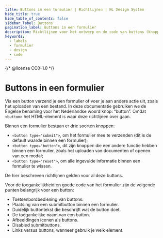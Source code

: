 ```yaml
---
title: Buttons in een formulier | Richtlijnen | NL Design System
hide_title: true
hide_table_of_contents: false
sidebar_label: Buttons
pagination_label: Buttons in een formulier
description: Richtlijnen voor het ontwerp en de code van buttons (knoppen) in een formulier.
keywords:
  - labels
  - formulier
  - design
  - code
---
```


{/* @license CC0-1.0 */}


# Buttons in een formulier

Via een button verzend je een formulier of voer je aan andere actie uit, zoals het uploaden van een bestand.
In deze documentatie gebruiken we de Engelse benaming voor het Nederlandse woord knop: “button”. Omdat `<button>` het HTML-element is waar deze richtlijnen over gaan.

Binnen een formulier bestaan er drie soorten knoppen:

- `<button type="submit">`, om het formulier mee te verzenden (dit is de default waarde binnen een formulier);
- `<button type="button">`, dit zijn knoppen die een andere functie hebben binnen een formulier, zoals het uploaden van documenten of openen van een modal;
- `<button type="reset">`, om alle ingevulde informatie binnen een formulier te wissen.

De hier beschreven richtlijnen gelden voor al deze buttons.

Voor de toegankelijkheid en goede code van het formulier zijn de volgende punten belangrijk voor een button:

- Toetsenbordbediening van buttons.
- Plaatsing van een submitbutton binnen een formulier.
- Duidelijk buttontekst die beschrijft wat de button doet.
- De toegankelijke naam van een button.
- Afbeeldingen iconen als buttons.
- Disabled submitbuttons.
- Links versus buttons, wanneer gebruik je welk element.

<ButtonKeyboard />
<ButtonKeyboardCode />

<ButtonPlacement />
<ButtonPlacementCode />

<ButtonText />
<ButtonTextCode />

<ButtonAccessibleName />
<ButtonAccessibleNameCode />

<ButtonImage />
<ButtonImageCode />

<ButtonDisabled />
<ButtonDisabledCode />

<FormFooterInfo />
